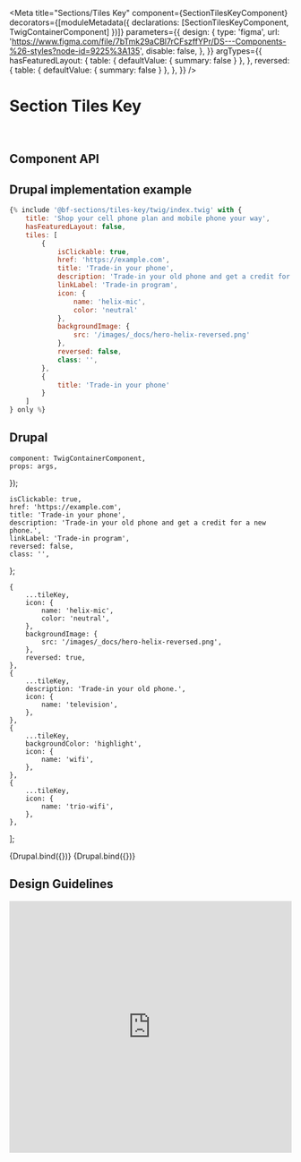 
<Meta
    title="Sections/Tiles Key"
    component={SectionTilesKeyComponent}
    decorators={[moduleMetadata({ declarations: [SectionTilesKeyComponent, TwigContainerComponent] })]}
    parameters={{
        design: {
            type: 'figma',
            url: 'https://www.figma.com/file/7bTmk29aCBl7rCFszffYPr/DS---Components-%26-styles?node-id=9225%3A135',
            disable: false,
        },
    }}
    argTypes={{
        hasFeaturedLayout: {
            table: { defaultValue: { summary: false } },
        },
        reversed: {
            table: { defaultValue: { summary: false } },
        },
    }}
/>

# Section Tiles Key

<br />

## Component API

<ArgsTable of={SectionTilesKeyComponent} />

## Drupal implementation example

```jsx
{% include '@bf-sections/tiles-key/twig/index.twig' with {
    title: 'Shop your cell phone plan and mobile phone your way',
    hasFeaturedLayout: false,
    tiles: [
        {
            isClickable: true,
            href: 'https://example.com',
            title: 'Trade-in your phone',
            description: 'Trade-in your old phone and get a credit for a new phone.',
            linkLabel: 'Trade-in program',
            icon: {
                name: 'helix-mic',
                color: 'neutral'
            },
            backgroundImage: {
                src: '/images/_docs/hero-helix-reversed.png'
            },
            reversed: false,
            class: '',
        },
        {
            title: 'Trade-in your phone'
        }
    ]
} only %}
```

## Drupal

    component: TwigContainerComponent,
    props: args,
});

    isClickable: true,
    href: 'https://example.com',
    title: 'Trade-in your phone',
    description: 'Trade-in your old phone and get a credit for a new phone.',
    linkLabel: 'Trade-in program',
    reversed: false,
    class: '',
};

    {
        ...tileKey,
        icon: {
            name: 'helix-mic',
            color: 'neutral',
        },
        backgroundImage: {
            src: '/images/_docs/hero-helix-reversed.png',
        },
        reversed: true,
    },
    {
        ...tileKey,
        description: 'Trade-in your old phone.',
        icon: {
            name: 'television',
        },
    },
    {
        ...tileKey,
        backgroundColor: 'highlight',
        icon: {
            name: 'wifi',
        },
    },
    {
        ...tileKey,
        icon: {
            name: 'trio-wifi',
        },
    },
];

<Canvas withSource="none">
    <Story
        name="Drupal"
        height="600px"
        args={{
            elementPath: 'sections/tiles-key/_doc/template.drupal',
            title: 'Shop your cell phone plan and mobile phone your way',
            tiles,
            reversed: undefined,
        }}
    >
        {Drupal.bind({})}
    </Story>
</Canvas>

<Canvas withSource="none">
    <Story
        name="Drupal - With hasFeaturedLayout"
        height="600px"
        args={{
            elementPath: 'sections/tiles-key/_doc/template.drupal',
            title: 'Shop your cell phone plan and mobile phone your way',
            hasFeaturedLayout: true,
            tiles,
            reversed: undefined,
        }}
    >
        {Drupal.bind({})}
    </Story>
</Canvas>

## Design Guidelines

<iframe
    width="100%"
    height="450"
    src="https://www.figma.com/file/7bTmk29aCBl7rCFszffYPr/DS---Components-%26-styles?node-id=9225%3A135"
    frameBorder="0"
    allowFullScreen
></iframe>
